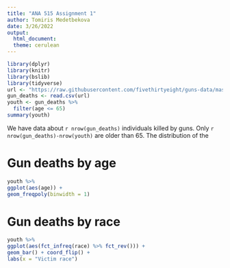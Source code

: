 ```yaml
---
title: "ANA 515 Assignment 1"
author: Tomiris Medetbekova
date: 3/26/2022
output: 
  html_document:
  theme: cerulean
---
```

```r
library(dplyr)
library(knitr)
library(bslib)
library(tidyverse)
url <- "https://raw.githubusercontent.com/fivethirtyeight/guns-data/master/full_data.csv"
gun_deaths <- read.csv(url)
youth <- gun_deaths %>% 
  filter(age <= 65)
summary(youth)
```
We have data about `r nrow(gun_deaths)` individuals killed by guns. Only `r nrow(gun_deaths)-nrow(youth)` are older than 65. The distribution of the 

# Gun deaths by age 
```r
youth %>% 
ggplot(aes(age)) + 
geom_freqpoly(binwidth = 1)
```
# Gun deaths by race 
```r
youth %>% 
ggplot(aes(fct_infreq(race) %>% fct_rev())) + 
geom_bar() + coord_flip() + 
labs(x = "Victim race") 
```


 